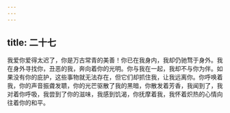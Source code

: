 ```yaml
---
---
---
```

title: 二十七
---

我爱你爱得太迟了，你是万古常青的美善！你已在我身内，我却仍驰骛于身外。我在身外寻找你，丑恶的我，奔向着你的光明。你与我在一起，我却不与你为伴。如果没有你的庇护，这些事物就无法存在，但它们却抓住我，让我远离你。你呼唤着我，你的声音振聋发聩，你的光芒驱散了我的黑暗，你散发着芳香，我闻到了，我对着你呼吸，我尝到了你的滋味，我感到饥渴，你抚摩着我，我怀着炽热的心情向往着你的和平。